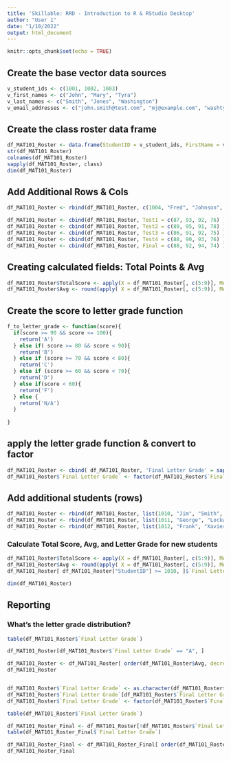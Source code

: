 ```yaml
---
title: 'Skillable: RRD - Introduction to R & RStudio Desktop'
author: "User 1"
date: "1/10/2022"
output: html_document
---
```


```r
knitr::opts_chunk$set(echo = TRUE)
```

## Create the base vector data sources
```r
v_student_ids <- c(1001, 1002, 1003)
v_first_names <- c("John", "Mary", "Tyra")
v_last_names <- c("Smith", "Jones", "Washington")
v_email_addresses <- c("john.smith@test.com", "mj@example.com", "washtyra@test.info")
```

## Create the class roster data frame
```r
df_MAT101_Roster <- data.frame(StudentID = v_student_ids, FirstName = v_first_names, LastName = v_last_names, Email = v_email_addresses, stringsAsFactors = FALSE)
str(df_MAT101_Roster)
colnames(df_MAT101_Roster)
sapply(df_MAT101_Roster, class)
dim(df_MAT101_Roster)
```


## Add Additional Rows & Cols
```r
df_MAT101_Roster <- rbind(df_MAT101_Roster, c(1004, "Fred", "Johnson", "Fred.Johnson@test.us"))

df_MAT101_Roster <- cbind(df_MAT101_Roster, Test1 = c(87, 93, 92, 76) )
df_MAT101_Roster <- cbind(df_MAT101_Roster, Test2 = c(89, 95, 91, 78) )
df_MAT101_Roster <- cbind(df_MAT101_Roster, Test3 = c(86, 91, 92, 75) )
df_MAT101_Roster <- cbind(df_MAT101_Roster, Test4 = c(88, 90, 93, 76) )
df_MAT101_Roster <- cbind(df_MAT101_Roster, Final = c(88, 92, 94, 74) )

```

## Creating calculated fields: Total Points & Avg
```r
df_MAT101_Roster$TotalScore <- apply(X = df_MAT101_Roster[, c(5:9)], MARGIN = 1, FUN = sum)
df_MAT101_Roster$Avg <- round(apply( X = df_MAT101_Roster[, c(5:9)], MARGIN = 1, FUN = mean ), 2)
```

## Create the score to letter grade function
```r
f_to_letter_grade <- function(score){
  if(score >= 90 && score <= 100){
    return('A')
  } else if( score >= 80 && score < 90){
    return('B')
  } else if (score >= 70 && score < 80){
    return('C')
  } else if (score >= 60 && score < 70){
    return('D')
  } else if(score < 60){
    return('F')
  } else {
    return('N/A')
  }
  
}
```


## apply the letter grade function & convert to factor
```r
df_MAT101_Roster <- cbind( df_MAT101_Roster, 'Final Letter Grade' = sapply( X = df_MAT101_Roster$Avg, f_to_letter_grade) )
df_MAT101_Roster$`Final Letter Grade` <- factor(df_MAT101_Roster$`Final Letter Grade`)
```

## Add additional students (rows)
```r
df_MAT101_Roster <- rbind(df_MAT101_Roster, list(1010, "Jim", "Smith", "jsmith@test.edu", 88, 90, 86, 85, 80, 0, 0, NA))
df_MAT101_Roster <- rbind(df_MAT101_Roster, list(1011, "George", "Lockwood", "lockwood@test.edu", 77, 79, 86, 75, 68, 0, 0, NA))
df_MAT101_Roster <- rbind(df_MAT101_Roster, list(1012, "Frank", "Xavier", "frank-o@test.edu", 92, 90, 86, 85, 81, 0, 0, NA))
```

### Calculate Total Score, Avg, and Letter Grade for new students
```r
df_MAT101_Roster$TotalScore <- apply(X = df_MAT101_Roster[, c(5:9)], MARGIN = 1, FUN = sum)
df_MAT101_Roster$Avg <- round(apply( X = df_MAT101_Roster[, c(5:9)], MARGIN = 1, FUN = mean ), 2)
df_MAT101_Roster[ df_MAT101_Roster["StudentID"] >= 1010, ]$`Final Letter Grade` = sapply(X = df_MAT101_Roster[ df_MAT101_Roster["StudentID"] >= 1010, ]$Avg, f_to_letter_grade)

dim(df_MAT101_Roster)
```

## Reporting

### What's the letter grade distribution?
```r
table(df_MAT101_Roster$`Final Letter Grade`)

df_MAT101_Roster[df_MAT101_Roster$`Final Letter Grade` == "A", ]

df_MAT101_Roster <- df_MAT101_Roster[ order(df_MAT101_Roster$Avg, decreasing = TRUE), ]
df_MAT101_Roster


df_MAT101_Roster$`Final Letter Grade` <- as.character(df_MAT101_Roster$`Final Letter Grade`)
df_MAT101_Roster$`Final Letter Grade`[df_MAT101_Roster$`Final Letter Grade` == 'C'] <- 'W'
df_MAT101_Roster$`Final Letter Grade` <- factor(df_MAT101_Roster$`Final Letter Grade`)

table(df_MAT101_Roster$`Final Letter Grade`)

df_MAT101_Roster_Final <- df_MAT101_Roster[!df_MAT101_Roster$`Final Letter Grade` == "W" ,]
table(df_MAT101_Roster_Final$`Final Letter Grade`)

df_MAT101_Roster_Final <- df_MAT101_Roster_Final[ order(df_MAT101_Roster_Final$LastName, decreasing = FALSE), ]
df_MAT101_Roster_Final


```



